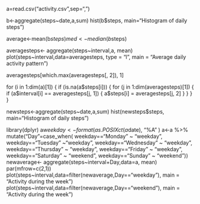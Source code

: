 a=read.csv("activity.csv",sep=",")

b<-aggregate(steps~date,a,sum)
hist(b$steps, main="Histogram of daily steps")

average<-mean(b$steps)
med<-median(b$steps)

averagesteps<- aggregate(steps~interval,a, mean)
plot(steps~interval,data=averagesteps, type = "l", 
     main = "Average daily activity pattern")

averagesteps[which.max(averagesteps[, 2]), 1]

for (i in 1:dim(a)[1]) {
  if (is.na(a$steps[i])) {
    for (j in 1:dim(averagesteps)[1]) {
      if (a$interval[i] == averagesteps[j, 1]) {
        a$steps[i] = averagesteps[j, 2]
      }
    } 
  }    
}

newsteps<-aggregate(steps~date,a,sum)
hist(newsteps$steps, main="Histogram of daily steps")

library(dplyr)
a$weekday<-format ( as.POSIXct ( a$date),      "%A" )
a<-a %>% mutate("Day"=case_when(
  weekday=="Monday" ~ "weekday",
  weekday=="Tuesday" ~"weekday",
  weekday=="Wednesday" ~ "weekday",
  weekday=="Thursday" ~ "weekday",
  weekday=="Friday" ~ "weekday",
  weekday=="Saturday" ~ "weekend",
  weekday=="Sunday" ~ "weekend"))
newaverage<- aggregate(steps~interval+Day,data=a, mean)
par(mfrow=c(2,1))
plot(steps~interval,data=filter(newaverage,Day=="weekday"), main = "Activity during the  week")
plot(steps~interval,data=filter(newaverage,Day=="weekend"), main = "Activity during the  week")
